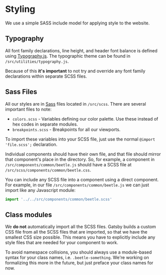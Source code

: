 
<Meta title="Styling" />

# Styling

We use a simple SASS include model for applying style to the website.

## Typography

All font family declarations, line height, and header font balance is defined using [Typography.js](https://kyleamathews.github.io/typography.js/). The typographic theme can be found in `/src/utilities/typography.js`.

Because of this **it's important** to not try and override any font family declarations within separate SCSS files.

## Sass Files

All our styles are in [Sass](https://sass-lang.com/) files located in `/src/scss`. There are several important files to note:

- `colors.scss` - Variables defining our color palette. Use these instead of hex codes in separate modules.
- `breakpoints.scss` - Breakpoints for all our viewports.

To import these variables into your SCSS file, just use the normal `@import 'file.scss';` declaration.

Individual components should have their own file, and that file should mirror that component's place in the directory. So, for example, a component in `/src/components/common/beetle.js` should have a SCSS file at `/src/scss/components/common/beetle.css`.

You can include any SCSS file into a component using a direct component. For example, in our file `/src/components/common/beetle.js` we can just import like any Javascript module:

```javascript
import '../../src/components/common/beetle.scss'
```

## Class modules

We **do not** automatically import all the SCSS files. Gatsby builds a custom CSS file from all the SCSS files that are imported, so that we have the smallest CSS size possible. This means you have to explicitly include any style files that are needed for your component to work.

To avoid namespace collisions, you should always use a module-based syntax for your class names, i.e. `.beetle-something`. We're working on formalizing this more in the future, but just preface your class names for now.

